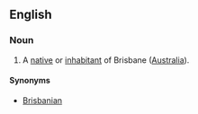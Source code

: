 ==English==

===Noun===
{{en-noun}}

# A [[native]] or [[inhabitant]] of Brisbane ([[Australia]]).

====Synonyms====
* [[Brisbanian]]